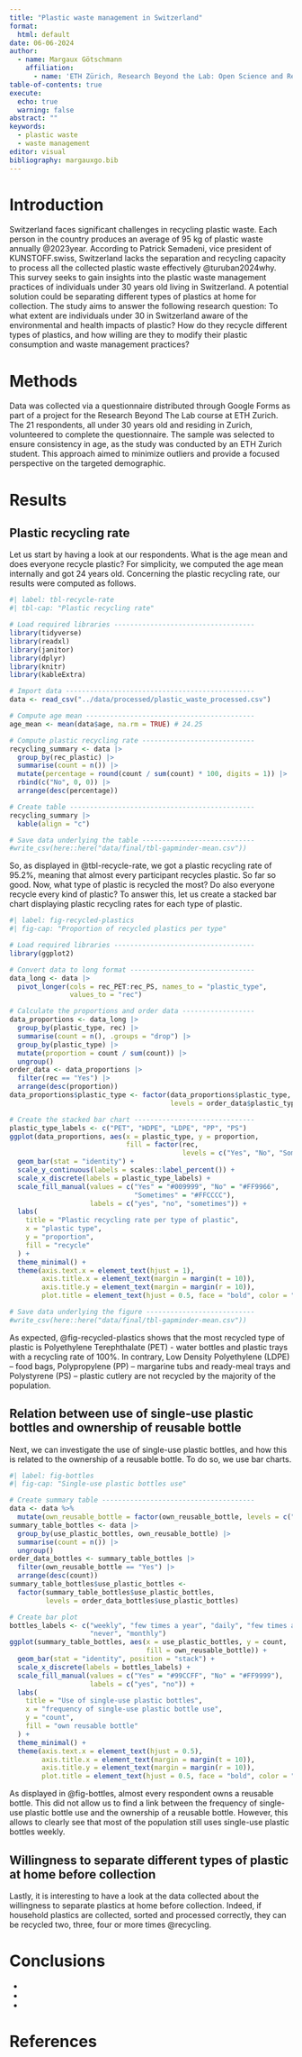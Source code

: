 ```yaml
---
title: "Plastic waste management in Switzerland"
format:
  html: default
date: 06-06-2024
author:
  - name: Margaux Götschmann
    affiliation:
      - name: 'ETH Zürich, Research Beyond the Lab: Open Science and Research Methods for a Global Engineer'
table-of-contents: true
execute: 
  echo: true
  warning: false
abstract: ""
keywords:
  - plastic waste
  - waste management
editor: visual
bibliography: margauxgo.bib
---
```

# Introduction

Switzerland faces significant challenges in recycling plastic waste. Each person in the country produces an average of 95 kg of plastic waste annually @2023year. According to Patrick Semadeni, vice president of KUNSTOFF.swiss, Switzerland lacks the separation and recycling capacity to process all the collected plastic waste effectively @turuban2024why. This survey seeks to gain insights into the plastic waste management practices of individuals under 30 years old living in Switzerland. A potential solution could be separating different types of plastics at home for collection. The study aims to answer the following research question: To what extent are individuals under 30 in Switzerland aware of the environmental and health impacts of plastic? How do they recycle different types of plastics, and how willing are they to modify their plastic consumption and waste management practices?

# Methods

Data was collected via a questionnaire distributed through Google Forms as part of a project for the Research Beyond The Lab course at ETH Zurich. The 21 respondents, all under 30 years old and residing in Zurich, volunteered to complete the questionnaire. The sample was selected to ensure consistency in age, as the study was conducted by an ETH Zurich student. This approach aimed to minimize outliers and provide a focused perspective on the targeted demographic.

# Results
## Plastic recycling rate
Let us start by having a look at our respondents. What is the age mean and does everyone recycle plastic? For simplicity, we computed the age mean internally and got 24 years old. Concerning the plastic recycling rate, our results were computed as follows.

```r
#| label: tbl-recycle-rate
#| tbl-cap: "Plastic recycling rate"

# Load required libraries -----------------------------------
library(tidyverse)
library(readxl)
library(janitor)
library(dplyr)
library(knitr)
library(kableExtra)

# Import data -----------------------------------------------
data <- read_csv("../data/processed/plastic_waste_processed.csv")

# Compute age mean ------------------------------------------
age_mean <- mean(data$age, na.rm = TRUE) # 24.25

# Compute plastic recycling rate ----------------------------
recycling_summary <- data |> 
  group_by(rec_plastic) |> 
  summarise(count = n()) |> 
  mutate(percentage = round(count / sum(count) * 100, digits = 1)) |> 
  rbind(c("No", 0, 0)) |> 
  arrange(desc(percentage))

# Create table ----------------------------------------------
recycling_summary |> 
  kable(align = "c")

# Save data underlying the table ----------------------------
#write_csv(here::here("data/final/tbl-gapminder-mean.csv"))
```

So, as displayed in @tbl-recycle-rate, we got a plastic recycling rate of 95.2%, meaning that almost every participant recycles plastic. So far so good. Now, what type of plastic is recycled the most? Do also everyone recycle every kind of plastic? To answer this, let us create a stacked bar chart displaying plastic recycling rates for each type of plastic.

```r
#| label: fig-recycled-plastics
#| fig-cap: "Proportion of recycled plastics per type"

# Load required libraries -----------------------------------
library(ggplot2)

# Convert data to long format -------------------------------
data_long <- data |> 
  pivot_longer(cols = rec_PET:rec_PS, names_to = "plastic_type",
               values_to = "rec")

# Calculate the proportions and order data ------------------
data_proportions <- data_long |> 
  group_by(plastic_type, rec) |> 
  summarise(count = n(), .groups = "drop") |> 
  group_by(plastic_type) |> 
  mutate(proportion = count / sum(count)) |> 
  ungroup()
order_data <- data_proportions |> 
  filter(rec == "Yes") |> 
  arrange(desc(proportion))
data_proportions$plastic_type <- factor(data_proportions$plastic_type, 
                                        levels = order_data$plastic_type)

# Create the stacked bar chart ------------------------------
plastic_type_labels <- c("PET", "HDPE", "LDPE", "PP", "PS")
ggplot(data_proportions, aes(x = plastic_type, y = proportion, 
                             fill = factor(rec, 
                                           levels = c("Yes", "No", "Sometimes")))) +
  geom_bar(stat = "identity") +
  scale_y_continuous(labels = scales::label_percent()) +
  scale_x_discrete(labels = plastic_type_labels) +
  scale_fill_manual(values = c("Yes" = "#009999", "No" = "#FF9966", 
                               "Sometimes" = "#FFCCCC"), 
                    labels = c("yes", "no", "sometimes")) +
  labs(
    title = "Plastic recycling rate per type of plastic",
    x = "plastic type",
    y = "proportion",
    fill = "recycle"
  ) +
  theme_minimal() +
  theme(axis.text.x = element_text(hjust = 1),
        axis.title.x = element_text(margin = margin(t = 10)),
        axis.title.y = element_text(margin = margin(r = 10)), 
        plot.title = element_text(hjust = 0.5, face = "bold", color = "#333333"))

# Save data underlying the figure ---------------------------
#write_csv(here::here("data/final/tbl-gapminder-mean.csv"))
```

As expected, @fig-recycled-plastics shows that the most recycled type of plastic is Polyethylene Terephthalate (PET) - water bottles and plastic trays with a recycling rate of 100%. In contrary, Low Density Polyethylene (LDPE) – food bags, Polypropylene (PP) – margarine tubs and ready-meal trays and Polystyrene (PS) – plastic cutlery are not recycled by the majority of the population.

## Relation between use of single-use plastic bottles and ownership of reusable bottle
Next, we can investigate the use of single-use plastic bottles, and how this is related to the ownership of a reusable bottle. To do so, we use bar charts.

```r
#| label: fig-bottles
#| fig-cap: "Single-use plastic bottles use"

# Create summary table --------------------------------------
data <- data %>%
  mutate(own_reusable_bottle = factor(own_reusable_bottle, levels = c("Yes", "No")))
summary_table_bottles <- data |> 
  group_by(use_plastic_bottles, own_reusable_bottle) |> 
  summarise(count = n()) |> 
  ungroup()
order_data_bottles <- summary_table_bottles |> 
  filter(own_reusable_bottle == "Yes") |> 
  arrange(desc(count))
summary_table_bottles$use_plastic_bottles <- 
  factor(summary_table_bottles$use_plastic_bottles, 
         levels = order_data_bottles$use_plastic_bottles)

# Create bar plot
bottles_labels <- c("weekly", "few times a year", "daily", "few times a month", 
                    "never", "monthly")
ggplot(summary_table_bottles, aes(x = use_plastic_bottles, y = count, 
                                  fill = own_reusable_bottle)) +
  geom_bar(stat = "identity", position = "stack") +
  scale_x_discrete(labels = bottles_labels) +
  scale_fill_manual(values = c("Yes" = "#99CCFF", "No" = "#FF9999"), 
                    labels = c("yes", "no")) +
  labs(
    title = "Use of single-use plastic bottles",
    x = "frequency of single-use plastic bottle use",
    y = "count",
    fill = "own reusable bottle"
  ) +
  theme_minimal() +
  theme(axis.text.x = element_text(hjust = 0.5),
        axis.title.x = element_text(margin = margin(t = 10)),
        axis.title.y = element_text(margin = margin(r = 10)),
        plot.title = element_text(hjust = 0.5, face = "bold", color = "#333333"))
```
As displayed in @fig-bottles, almost every respondent owns a reusable bottle. This did not allow us to find a link between the frequency of single-use plastic bottle use and the ownership of a reusable bottle. However, this allows to clearly see that most of the population still uses single-use plastic bottles weekly.

## Willingness to separate different types of plastic at home before collection
Lastly, it is interesting to have a look at the data collected about the willingness to separate plastics at home before collection. Indeed, if household plastics are collected, sorted and processed correctly, they can be recycled two, three, four or more times @recycling.

# Conclusions

-
-
-

# References



